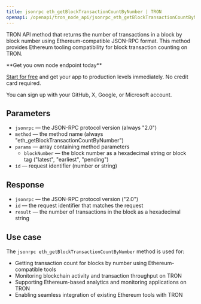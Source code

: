 ```yaml
---
title: jsonrpc eth_getBlockTransactionCountByNumber | TRON
openapi: /openapi/tron_node_api/jsonrpc_eth_getBlockTransactionCountByNumber.json POST /95e61622bf6a8af293978377718e3b77/jsonrpc/eth_getBlockTransactionCountByNumber
---
```


TRON API method that returns the number of transactions in a block by block number using Ethereum-compatible JSON-RPC format. This method provides Ethereum tooling compatibility for block transaction counting on TRON.

<Check>
**Get you own node endpoint today**

[Start for free](https://console.chainstack.com/) and get your app to production levels immediately. No credit card required.

You can sign up with your GitHub, X, Google, or Microsoft account.
</Check>

## Parameters

* `jsonrpc` — the JSON-RPC protocol version (always "2.0")
* `method` — the method name (always "eth_getBlockTransactionCountByNumber")
* `params` — array containing method parameters
  * `blockNumber` — the block number as a hexadecimal string or block tag ("latest", "earliest", "pending")
* `id` — request identifier (number or string)

## Response

* `jsonrpc` — the JSON-RPC protocol version ("2.0")
* `id` — the request identifier that matches the request
* `result` — the number of transactions in the block as a hexadecimal string

## Use case

The `jsonrpc eth_getBlockTransactionCountByNumber` method is used for:

* Getting transaction count for blocks by number using Ethereum-compatible tools
* Monitoring blockchain activity and transaction throughput on TRON
* Supporting Ethereum-based analytics and monitoring applications on TRON
* Enabling seamless integration of existing Ethereum tools with TRON